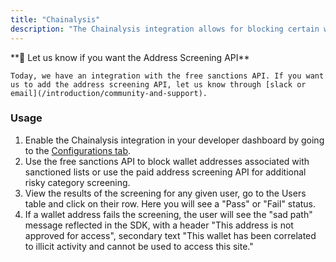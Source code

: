 ```yaml
---
title: "Chainalysis"
description: "The Chainalysis integration allows for blocking certain wallet addresses based on their association with sanctioned lists or risky categories. Today, you can enable this integration with a simple toggle in your dashboard."
---
```


<Note>
    **📘 Let us know if you want the Address Screening API**

    Today, we have an integration with the free sanctions API. If you want us to add the address screening API, let us know through [slack or email](/introduction/community-and-support).

</Note>

### Usage

1. Enable the Chainalysis integration in your developer dashboard by going to the [Configurations tab](https://app.dynamic.xyz/dashboard/configurations).
2. Use the free sanctions API to block wallet addresses associated with sanctioned lists or use the paid address screening API for additional risky category screening.
3. View the results of the screening for any given user, go to the Users table and click on their row. Here you will see a "Pass" or "Fail" status.
4. If a wallet address fails the screening, the user will see the "sad path" message reflected in the SDK, with a header "This address is not approved for access", secondary text "This wallet has been correlated to illicit activity and cannot be used to access this site."
